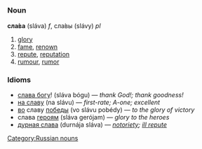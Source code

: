 =={{ru}}==
[[Category:Russian nouns]]
===Noun===
'''сла́ва''' (sláva) ''f'', сла́вы (slávy) ''pl''

# [[glory]]
# [[fame]], [[renown]]
# [[repute]], [[reputation]]
# [[rumour]], [[rumor]]

===Idioms===
*[[слава богу]]! (sláva bógu) — ''thank God!; thank goodness!''
*[[на славу]] (na slávu) — ''first-rate; A-one; excellent''
*[[в|во]] славу [[победа|победы]] (vo slávu pobédy) — ''to the glory of victory''
*слава [[герой|героям]] (sláva gerójam) — ''glory to the heroes''
*[[дурная слава]] (durnája sláva) — ''[[notoriety]]; [[ill repute]]''